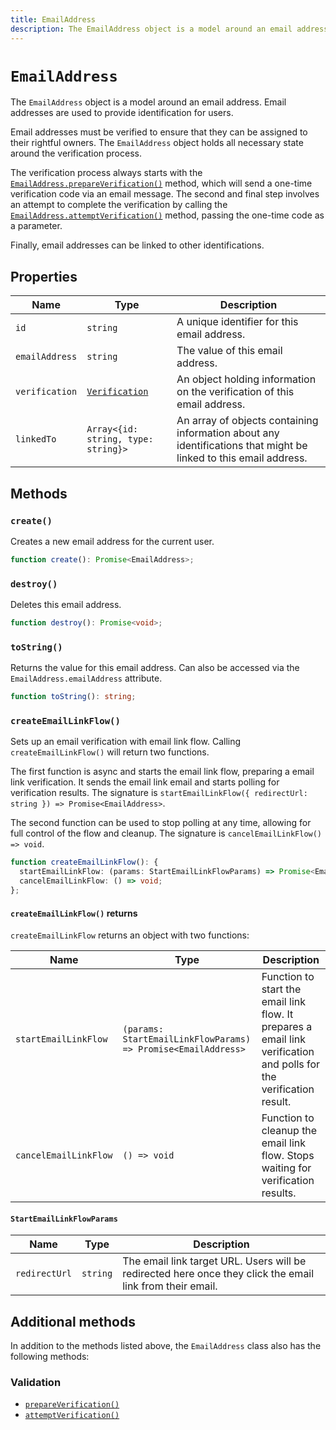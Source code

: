 ---
title: EmailAddress
description: The EmailAddress object is a model around an email address. Email addresses are used to provide identification for users.
---

# `EmailAddress`

The `EmailAddress` object is a model around an email address. Email addresses are used to provide identification for users.

Email addresses must be verified to ensure that they can be assigned to their rightful owners. The `EmailAddress` object holds all necessary state around the verification process.

The verification process always starts with the [`EmailAddress.prepareVerification()`](/docs/references/javascript/email-address/verification#prepare-verification) method, which will send a one-time verification code via an email message. The second and final step involves an attempt to complete the verification by calling the [`EmailAddress.attemptVerification()`](/docs/references/javascript/email-address/verification#attempt-verification) method, passing the one-time code as a parameter.

Finally, email addresses can be linked to other identifications.

## Properties

| Name | Type | Description |
|  --- | --- | --- |
| `id` | `string` | A unique identifier for this email address. |
| `emailAddress` | `string` | The value of this email address. |
| `verification` | [`Verification`](/docs/references/javascript/verification) | An object holding information on the verification of this email address. |
| `linkedTo` | `Array<{id: string, type: string}>` | An array of objects containing information about any identifications that might be linked to this email address. |

## Methods

### `create()`

Creates a new email address for the current user.

```typescript
function create(): Promise<EmailAddress>;
```

### `destroy()`

Deletes this email address.

```typescript
function destroy(): Promise<void>;
```

### `toString()`

Returns the value for this email address. Can also be accessed via the `EmailAddress.emailAddress` attribute.

```typescript
function toString(): string;
```

### `createEmailLinkFlow()`

Sets up an email verification with email link flow. Calling `createEmailLinkFlow()` will return two functions.

The first function is async and starts the email link flow, preparing a email link verification. It sends the email link email and starts polling for verification results. The signature is `startEmailLinkFlow({ redirectUrl: string }) => Promise<EmailAddress>`.

The second function can be used to stop polling at any time, allowing for full control of the flow and cleanup. The signature is `cancelEmailLinkFlow() => void`.

```typescript
function createEmailLinkFlow(): {
  startEmailLinkFlow: (params: StartEmailLinkFlowParams) => Promise<EmailAddress>;
  cancelEmailLinkFlow: () => void;
};
```

#### `createEmailLinkFlow()` returns

`createEmailLinkFlow` returns an object with two functions:

| Name | Type | Description |
|  --- | --- | --- |
| `startEmailLinkFlow` | `(params: StartEmailLinkFlowParams) => Promise<EmailAddress>` | Function to start the email link flow. It prepares a email link verification and polls for the verification result. |
| `cancelEmailLinkFlow` | `() => void` | Function to cleanup the email link flow. Stops waiting for verification results. |

#### `StartEmailLinkFlowParams`

| Name | Type | Description |
| --- | --- | --- |
| `redirectUrl` | `string` | The email link target URL. Users will be redirected here once they click the email link from their email. |

## Additional methods

In addition to the methods listed above, the `EmailAddress` class also has the following methods:

### Validation

*   [`prepareVerification()`](/docs/references/javascript/email-address/verification#prepare-verification)
*   [`attemptVerification()`](/docs/references/javascript/email-address/verification#attempt-verification)
